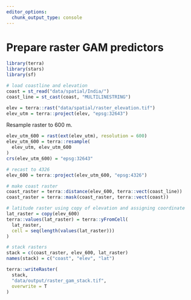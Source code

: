 ```yaml
---
editor_options: 
  chunk_output_type: console
---
```


# Prepare raster GAM predictors

```r
library(terra)
library(stars)
library(sf)
```

```r
# load coastline and elevation
coast = st_read("data/spatial/India/")
coast_line = st_cast(coast, "MULTILINESTRING")

elev = terra::rast("data/spatial/raster_elevation.tif")
elev_utm = terra::project(elev, "epsg:32643")
```

Resample raster to 600 m.

```r
elev_utm_600 = rast(ext(elev_utm), resolution = 600)
elev_utm_600 = terra::resample(
  elev_utm, elev_utm_600
)
crs(elev_utm_600) = "epsg:32643"

# recast to 4326
elev_600 = terra::project(elev_utm_600, "epsg:4326")
```

```r
# make coast raster
coast_raster = terra::distance(elev_600, terra::vect(coast_line))
coast_raster = terra::mask(coast_raster, terra::vect(coast))
```

```r
# latitude raster using copy of elevation and assigning coordinate
lat_raster = copy(elev_600)
terra::values(lat_raster) = terra::yFromCell(
  lat_raster, 
  cell = seq(length(values(lat_raster)))
)
```

```r
# stack rasters
stack = c(coast_raster, elev_600, lat_raster)
names(stack) = c("coast", "elev", "lat")
```

```r
terra::writeRaster(
  stack,
  "data/output/raster_gam_stack.tif",
  overwrite = T
)
```

